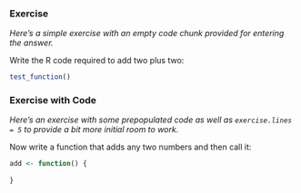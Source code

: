 
### Exercise 

*Here's a simple exercise with an empty code chunk provided for entering the answer.*

Write the R code required to add two plus two:

```r
test_function()
```

### Exercise with Code

*Here's an exercise with some prepopulated code as well as `exercise.lines = 5` to provide a bit more initial room to work.*

Now write a function that adds any two numbers and then call it:

```r
add <- function() {
  
}
```
